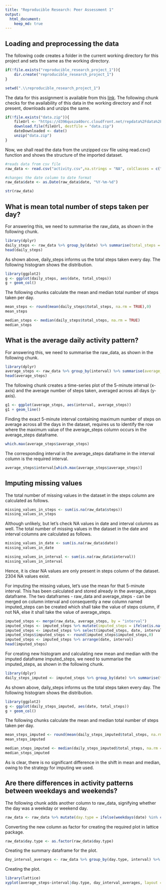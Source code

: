 ---
title: "Reproducible Research: Peer Assessment 1"
output: 
  html_document:
    keep_md: true
---


## Loading and preprocessing the data

The following code creates a folder in the current working directory for this project and sets the same as the working directory.

```{r, echo = TRUE}
if(!file.exists("reproducible_research_project_1")){
	dir.create("reproducible_research_project_1")
}

setwd(".\\reproducible_research_project_1")
```

The data for this assignment is available from this [link](https://d396qusza40orc.cloudfront.net/repdata%2Fdata%2Factivity.zip). The following chunk checks for the availability of this data in the working directory and if not present, downloads and unzips the same.

```{r, echo = TRUE}
if(!file.exists("data.zip")){
	fileUrl <- "https://d396qusza40orc.cloudfront.net/repdata%2Fdata%2Factivity.zip"
	download.file(fileUrl, destfile = "data.zip")
	dateDownloaded <- date()
	unzip("data.zip")
}
```

Now, we shall read the data from the unzipped csv file using read.csv() function and shows the structure of the imported dataset.

```{r, echo=TRUE}

#reads data from csv file
raw_data <- read.csv("activity.csv",na.strings = "NA", colClasses = c("numeric","character","numeric"))

#changes the date column to date format
raw_data$date <- as.Date(raw_data$date, "%Y-%m-%d")

str(raw_data)

```

## What is mean total number of steps taken per day?

For answering this, we need to summarise the raw_data, as shown in the following chunk.

```{r}
library(dplyr)
daily_steps <- raw_data %>% group_by(date) %>% summarise(total_steps = sum(steps))
head(daily_steps)
```

As shown above, daily_steps informs us the total steps taken every day. The following histogram shows the distribution.

```{r histogram_total_steps_every_day}
library(ggplot2)
g <- ggplot(daily_steps, aes(date, total_steps))
g + geom_col()
```

The following chunks calculate the mean and median total number of steps taken per day.

```{r}
mean_steps <- round(mean(daily_steps$total_steps, na.rm = TRUE),0)
mean_steps
```

```{r}
median_steps <- median(daily_steps$total_steps, na.rm = TRUE)
median_steps
```


## What is the average daily activity pattern?

For answering this, we need to summarise the raw_data, as shown in the following chunk.

```{r}
library(dplyr)
average_steps <- raw_data %>% group_by(interval) %>% summarise(average_steps = mean(steps,na.rm = TRUE))
head(average_steps)
```

The following chunk creates a time-series plot of the 5-minute interval (x-axis) and the average number of steps taken, averaged across all days (y-axis).

```{r time_series_plot}
g1 <- ggplot(average_steps, aes(interval, average_steps))
g1 + geom_line()
```

Finding the exact 5-minute interval containing maximum number of steps on average across all the days in the dataset, requires us to identify the row where the maximum value of the average_steps column occurs in the average_steps dataframe.

```{r}
which.max(average_steps$average_steps)
```

The corresponding interval in the average_steps dataframe in the interval column is the required interval.

```{r}
average_steps$interval[which.max(average_steps$average_steps)]
```

## Imputing missing values

The total number of missing values in the dataset in the steps column are calculated as follows.

```{r}
missing_values_in_steps <- sum(is.na(raw_data$steps))
missing_values_in_steps
```

Although unlikely, but let's check NA values in date and interval columns as well. The total number of missing values in the dataset in the date and interval columns are calculated as follows.

```{r}
missing_values_in_date <- sum(is.na(raw_data$date))
missing_values_in_date
```

```{r}
missing_values_in_interval <- sum(is.na(raw_data$interval))
missing_values_in_interval
```

Hence, it is clear NA values are only present in steps column of the dataset. 2304 NA values exist.

For imputing the missing values, let's use the mean for that 5-minute interval. This has been calculated and stored already in the average_steps dataframe. The two dataframes - raw_data and average_steps - can be merged on column interval and consequently a new column named imputed_steps can be created which shall take the value of steps column, if not NA, else it shall take the value of average_steps.

```{r}
imputed_steps <- merge(raw_data, average_steps, by = "interval")
imputed_steps <- imputed_steps %>% mutate(imputed_steps = ifelse(is.na(steps),average_steps,steps))
imputed_steps <- imputed_steps %>% select(imputed_steps, date, interval)
imputed_steps$imputed_steps <- round(imputed_steps$imputed_steps,0)
imputed_steps <- imputed_steps %>% arrange(date, interval)
head(imputed_steps)
```

For creating new histogram and calculating new mean and median with the imputed dataframe imputed_steps, we need to summarise the imputed_steps, as shown in the following chunk.

```{r}
library(dplyr)
daily_steps_imputed <- imputed_steps %>% group_by(date) %>% summarise(total_steps = sum(imputed_steps))
```

As shown above, daily_steps informs us the total steps taken every day. The following histogram shows the distribution.

```{r histogram_with_imputed_values}
library(ggplot2)
g <- ggplot(daily_steps_imputed, aes(date, total_steps))
g + geom_col()
```

The following chunks calculate the mean and median total number of steps taken per day.

```{r}
mean_steps_imputed <- round(mean(daily_steps_imputed$total_steps, na.rm = TRUE),0)
mean_steps_imputed
```

```{r}
median_steps_imputed <- median(daily_steps_imputed$total_steps, na.rm = TRUE)
median_steps_imputed
```

As is clear, there is no significant difference in the shift in mean and median, owing to the strategy for imputing we used.

## Are there differences in activity patterns between weekdays and weekends?

The following chunk adds another column to raw_data, signifying whether the day was a weekday or weekend day.

```{r}
raw_data <- raw_data %>% mutate(day.type = ifelse(weekdays(date) %in% c("Monday","Tuesday","Wednesday","Thursday","Friday"), "weekday", "weekend"))
```

Converting the new column as factor for creating the required plot in lattice package.

```{r}
raw_data$day.type <- as.factor(raw_data$day.type)
```

Creating the summary dataframe for the plot.

```{r}
day_interval_averages <- raw_data %>% group_by(day.type, interval) %>% summarise(average_steps = mean(steps, na.rm = T))
```

Creating the plot.

```{r panel_plot}
library(lattice)
xyplot(average_steps~interval|day.type, day_interval_averages, layout = c(1,2), type = "l")
```


